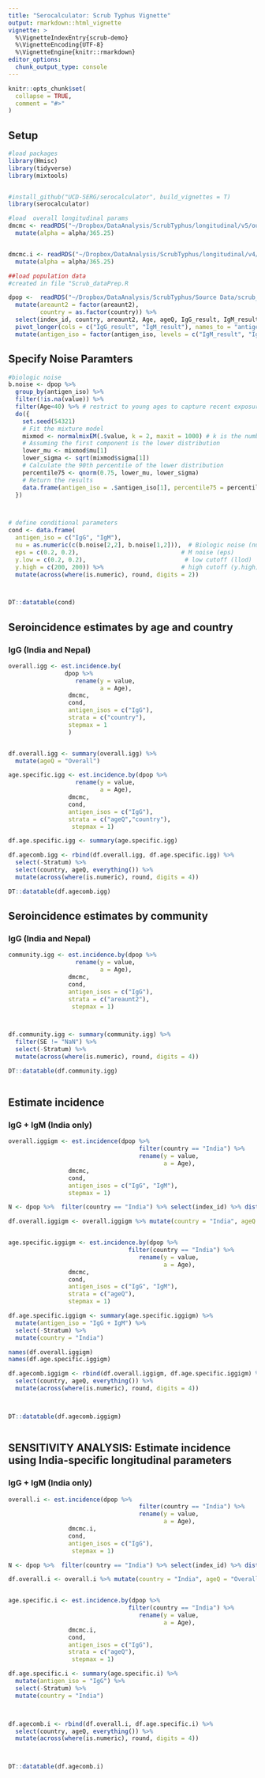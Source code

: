```yaml
---
title: "Serocalculator: Scrub Typhus Vignette"
output: rmarkdown::html_vignette
vignette: >
  %\VignetteIndexEntry{scrub-demo}
  %\VignetteEncoding{UTF-8}
  %\VignetteEngine{knitr::rmarkdown}
editor_options: 
  chunk_output_type: console
---
```


```r
knitr::opts_chunk$set(
  collapse = TRUE,
  comment = "#>"
)
```

## Setup
```r
#load packages
library(Hmisc)
library(tidyverse)
library(mixtools)


#install_github("UCD-SERG/serocalculator", build_vignettes = T)
library(serocalculator)

#load  overall longitudinal params
dmcmc <- readRDS("~/Dropbox/DataAnalysis/ScrubTyphus/longitudinal/v5/output/mcmc.rds") %>%
  mutate(alpha = alpha/365.25)


dmcmc.i <- readRDS("~/Dropbox/DataAnalysis/ScrubTyphus/longitudinal/v4/output/mcmc.rds")  %>%
  mutate(alpha = alpha/365.25)

##load population data
#created in file "Scrub_dataPrep.R

dpop <-  readRDS("~/Dropbox/DataAnalysis/ScrubTyphus/Source Data/scrub_dpop_05.02.22.AllAge.rds")  %>%
  mutate(areaunt2 = factor(areaunt2),
         country = as.factor(country)) %>%
  select(index_id, country, areaunt2, Age, ageQ, IgG_result, IgM_result) %>%
  pivot_longer(cols = c("IgG_result", "IgM_result"), names_to = "antigen_iso", values_to = "value") %>%
  mutate(antigen_iso = factor(antigen_iso, levels = c("IgM_result", "IgG_result"), labels = c("IgM", "IgG")))

```

## Specify Noise Paramters

```r

#biologic noise
b.noise <- dpop %>%
  group_by(antigen_iso) %>%
  filter(!is.na(value)) %>%
  filter(Age<40) %>% # restrict to young ages to capture recent exposures 
  do({
    set.seed(54321)
    # Fit the mixture model
    mixmod <- normalmixEM(.$value, k = 2, maxit = 1000) # k is the number of components, adjust as necessary
    # Assuming the first component is the lower distribution
    lower_mu <- mixmod$mu[1]
    lower_sigma <- sqrt(mixmod$sigma[1])
    # Calculate the 90th percentile of the lower distribution
    percentile75 <- qnorm(0.75, lower_mu, lower_sigma)
    # Return the results
    data.frame(antigen_iso = .$antigen_iso[1], percentile75 = percentile75)
  })



# define conditional parameters
cond <- data.frame(
  antigen_iso = c("IgG", "IgM"),
  nu = as.numeric(c(b.noise[2,2], b.noise[1,2])),  # Biologic noise (nu)
  eps = c(0.2, 0.2),                             # M noise (eps)
  y.low = c(0.2, 0.2),                            # low cutoff (llod)
  y.high = c(200, 200)) %>%                      # high cutoff (y.high)
  mutate(across(where(is.numeric), round, digits = 2))                           



DT::datatable(cond)

```


## Seroincidence estimates by age and country
### IgG (India and Nepal)
```r


overall.igg <- est.incidence.by(
                dpop %>%
                   rename(y = value,
                          a = Age),
                 dmcmc,
                 cond,
                 antigen_isos = c("IgG"),
                 strata = c("country"),
                 stepmax = 1
                 )


df.overall.igg <- summary(overall.igg) %>%
  mutate(ageQ = "Overall")

age.specific.igg <- est.incidence.by(dpop %>%
                   rename(y = value,
                          a = Age),
                 dmcmc,
                 cond,
                 antigen_isos = c("IgG"),
                 strata = c("ageQ","country"),
                  stepmax = 1)

df.age.specific.igg <- summary(age.specific.igg)

df.agecomb.igg <- rbind(df.overall.igg, df.age.specific.igg) %>%
  select(-Stratum) %>%
  select(country, ageQ, everything()) %>%
  mutate(across(where(is.numeric), round, digits = 4))

DT::datatable(df.agecomb.igg)


```


## Seroincidence estimates by community
### IgG (India and Nepal)

```r
community.igg <- est.incidence.by(dpop %>%
                   rename(y = value,
                          a = Age),
                 dmcmc,
                 cond,
                 antigen_isos = c("IgG"),
                 strata = c("areaunt2"),
                  stepmax = 1)



df.community.igg <- summary(community.igg) %>%
  filter(SE != "NaN") %>%
  select(-Stratum) %>%
  mutate(across(where(is.numeric), round, digits = 4))

DT::datatable(df.community.igg)



```






## Estimate incidence
### IgG + IgM (India only)
```r

overall.iggigm <- est.incidence(dpop %>%
                                     filter(country == "India") %>%
                                     rename(y = value,
                                            a = Age),
                 dmcmc,
                 cond,
                 antigen_isos = c("IgG", "IgM"),
                 stepmax = 1)

N <- dpop %>%  filter(country == "India") %>% select(index_id) %>% distinct() %>% summarise(n=n())

df.overall.iggigm <- overall.iggigm %>% mutate(country = "India", ageQ = "Overall", n = N) %>% rename(antigen_iso = antigen.iso)


age.specific.iggigm <- est.incidence.by(dpop %>%
                                  filter(country == "India") %>%
                                     rename(y = value,
                                            a = Age),
                 dmcmc,
                 cond,
                 antigen_isos = c("IgG", "IgM"),
                 strata = c("ageQ"),
                 stepmax = 1)

df.age.specific.iggigm <- summary(age.specific.iggigm) %>%
  mutate(antigen_iso = "IgG + IgM") %>%
  select(-Stratum) %>%
  mutate(country = "India")

names(df.overall.iggigm)
names(df.age.specific.iggigm)

df.agecomb.iggigm <- rbind(df.overall.iggigm, df.age.specific.iggigm) %>%
  select(country, ageQ, everything()) %>%
  mutate(across(where(is.numeric), round, digits = 4))



DT::datatable(df.agecomb.iggigm)



```





## SENSITIVITY ANALYSIS: Estimate incidence using India-specific longitudinal parameters
### IgG + IgM (India only)
```r

overall.i <- est.incidence(dpop %>%
                                     filter(country == "India") %>%
                                     rename(y = value,
                                            a = Age),
                 dmcmc.i,
                 cond,
                 antigen_isos = c("IgG"),
                  stepmax = 1)

N <- dpop %>%  filter(country == "India") %>% select(index_id) %>% distinct() %>% summarise(n=n())

df.overall.i <- overall.i %>% mutate(country = "India", ageQ = "Overall", n = N) %>% rename(antigen_iso = antigen.iso)


age.specific.i <- est.incidence.by(dpop %>%
                                  filter(country == "India") %>%
                                     rename(y = value,
                                            a = Age),
                 dmcmc.i,
                 cond,
                 antigen_isos = c("IgG"),
                 strata = c("ageQ"),
                  stepmax = 1)

df.age.specific.i <- summary(age.specific.i) %>%
  mutate(antigen_iso = "IgG") %>%
  select(-Stratum) %>%
  mutate(country = "India")



df.agecomb.i <- rbind(df.overall.i, df.age.specific.i) %>%
  select(country, ageQ, everything()) %>%
  mutate(across(where(is.numeric), round, digits = 4))



DT::datatable(df.agecomb.i)


```

